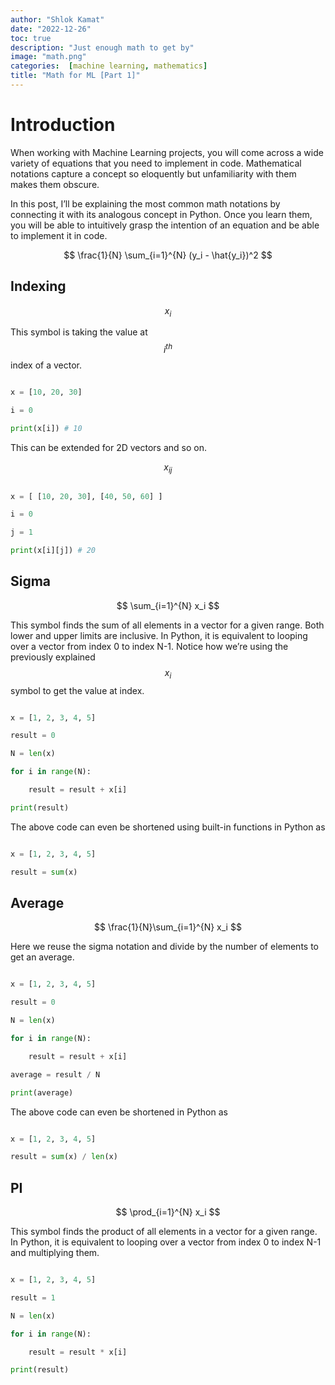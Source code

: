 ```yaml
---
author: "Shlok Kamat"
date: "2022-12-26"
toc: true
description: "Just enough math to get by"
image: "math.png"
categories:  [machine learning, mathematics]
title: "Math for ML [Part 1]"
---
```


# Introduction

When working with Machine Learning projects, you will come across a wide variety of equations that you need to implement in code. Mathematical notations capture a concept so eloquently but unfamiliarity with them makes them obscure.

In this post, I'll be explaining the most common math notations by connecting it with its analogous concept in Python. Once you learn them, you will be able to intuitively grasp the intention of an equation and be able to implement it in code.

$$
\frac{1}{N} \sum_{i=1}^{N} (y_i - \hat{y_i})^2
$$

## Indexing

$$
x_i
$$

This symbol is taking the value at $$i^{th}$$ index of a vector.

``` python

x = [10, 20, 30]

i = 0

print(x[i]) # 10
```

This can be extended for 2D vectors and so on.

$$
x_{ij}
$$

``` python

x = [ [10, 20, 30], [40, 50, 60] ]

i = 0

j = 1

print(x[i][j]) # 20
```

## Sigma

$$
\sum_{i=1}^{N} x_i
$$

This symbol finds the sum of all elements in a vector for a given range. Both lower and upper limits are inclusive. In Python, it is equivalent to looping over a vector from index 0 to index N-1. Notice how we're using the previously explained $$x_i$$ symbol to get the value at index.

``` python

x = [1, 2, 3, 4, 5]

result = 0

N = len(x)

for i in range(N):

    result = result + x[i]

print(result)
```

The above code can even be shortened using built-in functions in Python as

``` python

x = [1, 2, 3, 4, 5]

result = sum(x)
```

## Average

$$
\frac{1}{N}\sum_{i=1}^{N} x_i
$$

Here we reuse the sigma notation and divide by the number of elements to get an average.

``` python

x = [1, 2, 3, 4, 5]

result = 0

N = len(x)

for i in range(N):

    result = result + x[i]

average = result / N

print(average)
```

The above code can even be shortened in Python as

``` python

x = [1, 2, 3, 4, 5]

result = sum(x) / len(x)
```

## PI

$$
\prod_{i=1}^{N} x_i
$$

This symbol finds the product of all elements in a vector for a given range. In Python, it is equivalent to looping over a vector from index 0 to index N-1 and multiplying them.

``` python

x = [1, 2, 3, 4, 5]

result = 1

N = len(x)

for i in range(N):

    result = result * x[i]

print(result)
```
